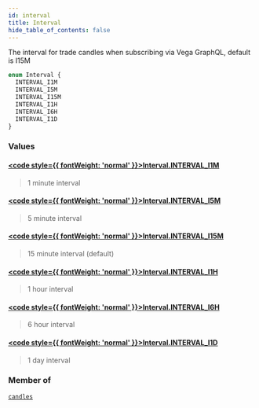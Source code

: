 ```yaml
---
id: interval
title: Interval
hide_table_of_contents: false
---
```








The interval for trade candles when subscribing via Vega GraphQL, default is I15M

```graphql
enum Interval {
  INTERVAL_I1M
  INTERVAL_I5M
  INTERVAL_I15M
  INTERVAL_I1H
  INTERVAL_I6H
  INTERVAL_I1D
}
```


### Values

#### [<code style={{ fontWeight: 'normal' }}>Interval.<b>INTERVAL_I1M</b></code>](#) 
> 1 minute interval
> 

#### [<code style={{ fontWeight: 'normal' }}>Interval.<b>INTERVAL_I5M</b></code>](#) 
> 5 minute interval
> 

#### [<code style={{ fontWeight: 'normal' }}>Interval.<b>INTERVAL_I15M</b></code>](#) 
> 15 minute interval (default)
> 

#### [<code style={{ fontWeight: 'normal' }}>Interval.<b>INTERVAL_I1H</b></code>](#) 
> 1 hour interval
> 

#### [<code style={{ fontWeight: 'normal' }}>Interval.<b>INTERVAL_I6H</b></code>](#) 
> 6 hour interval
> 

#### [<code style={{ fontWeight: 'normal' }}>Interval.<b>INTERVAL_I1D</b></code>](#) 
> 1 day interval
> 



### Member of

[`candles`](/docs/testnet/graphql/subscriptions/candles)  <Badge class="secondary" text="subscription"/>




